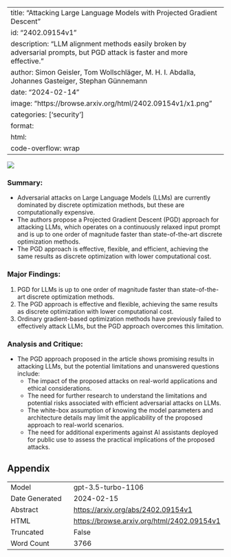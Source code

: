 
---
title: "Attacking Large Language Models with Projected Gradient Descent"
id: "2402.09154v1"
description: "LLM alignment methods easily broken by adversarial prompts, but PGD attack is faster and more effective."
author: Simon Geisler, Tom Wollschläger, M. H. I. Abdalla, Johannes Gasteiger, Stephan Günnemann
date: "2024-02-14"
image: "https://browse.arxiv.org/html/2402.09154v1/x1.png"
categories: ['security']
format:
  html:
    code-overflow: wrap
---

![](https://browse.arxiv.org/html/2402.09154v1/x1.png)

### **Summary:**
- Adversarial attacks on Large Language Models (LLMs) are currently dominated by discrete optimization methods, but these are computationally expensive.
- The authors propose a Projected Gradient Descent (PGD) approach for attacking LLMs, which operates on a continuously relaxed input prompt and is up to one order of magnitude faster than state-of-the-art discrete optimization methods.
- The PGD approach is effective, flexible, and efficient, achieving the same results as discrete optimization with lower computational cost.

### Major Findings:
1. PGD for LLMs is up to one order of magnitude faster than state-of-the-art discrete optimization methods.
2. The PGD approach is effective and flexible, achieving the same results as discrete optimization with lower computational cost.
3. Ordinary gradient-based optimization methods have previously failed to effectively attack LLMs, but the PGD approach overcomes this limitation.

### Analysis and Critique:
- The PGD approach proposed in the article shows promising results in attacking LLMs, but the potential limitations and unanswered questions include:
  - The impact of the proposed attacks on real-world applications and ethical considerations.
  - The need for further research to understand the limitations and potential risks associated with efficient adversarial attacks on LLMs.
  - The white-box assumption of knowing the model parameters and architecture details may limit the applicability of the proposed approach to real-world scenarios.
  - The need for additional experiments against AI assistants deployed for public use to assess the practical implications of the proposed attacks.

## Appendix

|          |          |
|----------|----------|
| Model     | gpt-3.5-turbo-1106       |
| Date Generated     | 2024-02-15       |
| Abstract | [https://arxiv.org/abs/2402.09154v1](https://arxiv.org/abs/2402.09154v1)        |
| HTML     | [https://browse.arxiv.org/html/2402.09154v1](https://browse.arxiv.org/html/2402.09154v1)       |
| Truncated       | False       |
| Word Count       | 3766       |